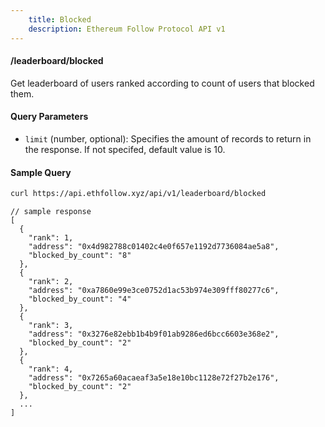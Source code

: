 ```yaml
---
    title: Blocked
    description: Ethereum Follow Protocol API v1
---
```


#### /leaderboard/blocked

Get leaderboard of users ranked according to count of users that blocked them.

#### Query Parameters

- `limit` (number, optional): Specifies the amount of records to return in the response. If not specifed, default value is 10.

#### Sample Query

```sh
curl https://api.ethfollow.xyz/api/v1/leaderboard/blocked
```

```jsonc
// sample response
[
  {
    "rank": 1,
    "address": "0x4d982788c01402c4e0f657e1192d7736084ae5a8",
    "blocked_by_count": "8"
  },
  {
    "rank": 2,
    "address": "0xa7860e99e3ce0752d1ac53b974e309fff80277c6",
    "blocked_by_count": "4"
  },
  {
    "rank": 3,
    "address": "0x3276e82ebb1b4b9f01ab9286ed6bcc6603e368e2",
    "blocked_by_count": "2"
  },
  {
    "rank": 4,
    "address": "0x7265a60acaeaf3a5e18e10bc1128e72f27b2e176",
    "blocked_by_count": "2"
  },
  ...
]
```
